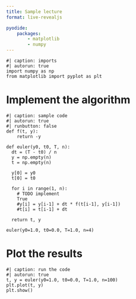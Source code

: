 ```yaml
---
title: Sample lecture
format: live-revealjs

pyodide:
    packages:
        - matplotlib
        - numpy
---
```


```pyodide
#| caption: imports
#| autorun: true
import numpy as np
from matplotlib import pyplot as plt
```

# Implement the algorithm

```pyodide
#| caption: sample code
#| autorun: true
#| runbutton: false
def f(t, y):
    return -y

def euler(y0, t0, T, n):
  dt = (T - t0) / n
  y = np.empty(n)
  t = np.empty(n)

  y[0] = y0
  t[0] = t0

  for i in range(1, n):
    # TODO implement
    True
    #y[i] = y[i-1] + dt * f(t[i-1], y[i-1])
    #t[i] = t[i-1] + dt

  return t, y

euler(y0=1.0, t0=0.0, T=1.0, n=4)
```

# Plot the results

```pyodide
#| caption: run the code
#| autorun: true
t, y = euler(y0=1.0, t0=0.0, T=1.0, n=100)
plt.plot(t, y)
plt.show()
```
